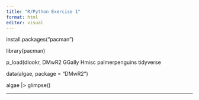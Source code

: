 ```yaml
---
title: "R/Python Exercise 1"
format: html
editor: visual
---
```


install.packages("pacman")

library(pacman)

p_load(dlookr,
DMwR2
GGally
Hmisc
palmerpenguins
tidyverse

data(algae, package = "DMwR2")

algae \|\> glimpse()

------------------------------------------------------------------------
